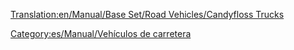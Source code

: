 [[Translation:en/Manual/Base Set/Road Vehicles/Candyfloss Trucks]]

{{es/Manual/Base Set/Road Vehicles/Vehículo de carretera|nombre    = Camión de Algodón Dulce MightyMover
  |imagen    = en/Manual/Base Set/Road Vehicles/CandyflossTruck.png
  |precio    = 9.594 € (4.797 £)
  |velocidad = 48 km/h (30 mph)
  |coste     = 842 € (421 £)
  |diseño    = 1935
  |duración  = 15
  |capacidad = 17 toneladas de [[es/Manual/Base Set/Cargos/Algodón dulce|algodón dulce]]
}}
{{es/Manual/Base Set/Road Vehicles/Vehículo de carretera|nombre    = Camión de Algodón Dulce Powernaught
  |imagen    = en/Manual/Base Set/Road Vehicles/CandyflossTruck.png
  |precio    = 12.054 € (6.027 £)
  |velocidad = 88 km/h (55 mph)
  |coste     = 1.574 € (787 £)
  |diseño    = 1976
  |duración  = 15
  |capacidad = 19 toneladas de algodón dulce
}}
{{es/Manual/Base Set/Road Vehicles/Vehículo de carretera|nombre    = Camión de Algodón Dulce Wizzowow
  |imagen    = en/Manual/Base Set/Road Vehicles/CandyflossTruck.png
  |precio    = 12.874 € (6.437 £)
  |velocidad = 112 km/h (70 mph)
  |coste     = 2.250 € (1.125 £)
  |diseño    = 2013
  |duración  = 15
  |capacidad = 22 toneladas de algodón dulce
}}


[[Category:es/Manual/Vehículos de carretera]]